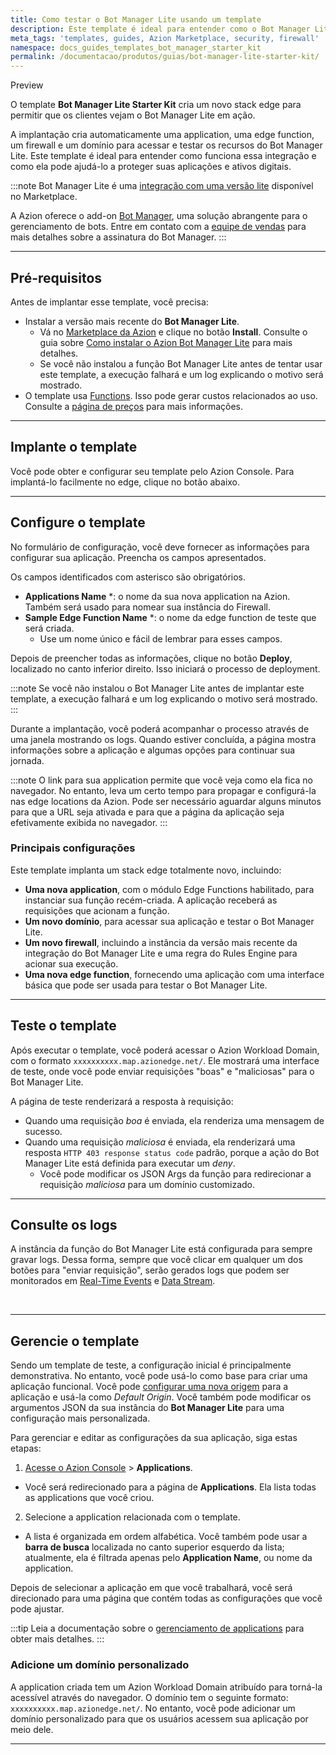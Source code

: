 ```yaml
---
title: Como testar o Bot Manager Lite usando um template
description: Este template é ideal para entender como o Bot Manager Lite funciona e como ele pode ajudá-lo a proteger suas aplicações.
meta_tags: 'templates, guides, Azion Marketplace, security, firewall'
namespace: docs_guides_templates_bot_manager_starter_kit
permalink: /documentacao/produtos/guias/bot-manager-lite-starter-kit/
---
```



<Tag severity="info" client:only="vue">
Preview
</Tag>

O template **Bot Manager Lite Starter Kit** cria um novo stack edge para permitir que os clientes vejam o Bot Manager Lite em ação.

A implantação cria automaticamente uma application, uma edge function, um firewall e um domínio para acessar e testar os recursos do Bot Manager Lite. Este template é ideal para entender como funciona essa integração e como ela pode ajudá-lo a proteger suas aplicações e ativos digitais.

:::note
Bot Manager Lite é uma [integração com uma versão lite](/pt-br/documentacao/produtos/guias/bot-manager-lite/) disponível no Marketplace.

A Azion oferece o add-on [Bot Manager](/pt-br/documentacao/produtos/secure/edge-firewall/bot-manager/), uma solução abrangente para o gerenciamento de bots. Entre em contato com a [equipe de vendas](https://www.azion.com/pt-br/contate-vendas/) para mais detalhes sobre a assinatura do Bot Manager.
:::

---

## Pré-requisitos

Antes de implantar esse template, você precisa:

- Instalar a versão mais recente do **Bot Manager Lite**.
    - Vá no [Marketplace da Azion](https://console.azion.com/marketplace) e clique no botão **Install**. Consulte o guia sobre [Como instalar o Azion Bot Manager Lite](/pt-br/documentacao/produtos/guias/bot-manager-lite/) para mais detalhes.
    - Se você não instalou a função Bot Manager Lite antes de tentar usar este template, a execução falhará e um log explicando o motivo será mostrado.
- O template usa [Functions](/pt-br/documentacao/produtos/build/applications/functions/). Isso pode gerar custos relacionados ao uso. Consulte a [página de preços](/pt-br/documentacao/produtos/precos/) para mais informações.

---

## Implante o template

Você pode obter e configurar seu template pelo Azion Console. Para implantá-lo facilmente no edge, clique no botão abaixo.

  <LinkButton
    label="Implantar"
    link="https://console.azion.com/create/azion/bot-manager-starter-kit"
    icon="ai ai-azion"
    icon-pos="left"
  />

---

## Configure o template

No formulário de configuração, você deve fornecer as informações para configurar sua aplicação. Preencha os campos apresentados.

Os campos identificados com asterisco são obrigatórios.

- **Applications Name** *: o nome da sua nova application na Azion. Também será usado para nomear sua instância do Firewall.
- **Sample Edge Function Name** *: o nome da edge function de teste que será criada.
    - Use um nome único e fácil de lembrar para esses campos.

Depois de preencher todas as informações, clique no botão **Deploy**, localizado no canto inferior direito. Isso iniciará o processo de deployment.

:::note
Se você não instalou o Bot Manager Lite antes de implantar este template, a execução falhará e um log explicando o motivo será mostrado.
:::

Durante a implantação, você poderá acompanhar o processo através de uma janela mostrando os logs. Quando estiver concluída, a página mostra informações sobre a aplicação e algumas opções para continuar sua jornada.

:::note
O link para sua application permite que você veja como ela fica no navegador. No entanto, leva um certo tempo para propagar e configurá-la nas edge locations da Azion. Pode ser necessário aguardar alguns minutos para que a URL seja ativada e para que a página da aplicação seja efetivamente exibida no navegador.
:::

### Principais configurações

Este template implanta um stack edge totalmente novo, incluindo:

- **Uma nova application**, com o módulo Edge Functions habilitado, para instanciar sua função recém-criada. A aplicação receberá as requisições que acionam a função.
- **Um novo domínio**, para acessar sua aplicação e testar o Bot Manager Lite.
- **Um novo firewall**, incluindo a instância da versão mais recente da integração do Bot Manager Lite e uma regra do Rules Engine para acionar sua execução.
- **Uma nova edge function**, fornecendo uma aplicação com uma interface básica que pode ser usada para testar o Bot Manager Lite.

---

## Teste o template

Após executar o template, você poderá acessar o Azion Workload Domain, com o formato `xxxxxxxxxx.map.azionedge.net/`. Ele mostrará uma interface de teste, onde você pode enviar requisições "boas" e "maliciosas" para o Bot Manager Lite.

A página de teste renderizará a resposta à requisição:

- Quando uma requisição *boa* é enviada, ela renderiza uma mensagem de sucesso.
- Quando uma requisição *maliciosa* é enviada, ela renderizará uma resposta `HTTP 403 response status code` padrão, porque a ação do Bot Manager Lite está definida para executar um *deny*.
    - Você pode modificar os JSON Args da função para redirecionar a requisição *maliciosa* para um domínio customizado.

---

## Consulte os logs

A instância da função do Bot Manager Lite está configurada para sempre gravar logs. Dessa forma, sempre que você clicar em qualquer um dos botões para "enviar requisição", serão gerados logs que podem ser monitorados em [Real-Time Events](/pt-br/documentacao/produtos/guias/secure/gerenciar-bots/#usar-real-time-events-para-observar-e-calibrar-regras) e [Data Stream](/pt-br/documentacao/produtos/observe/data-stream/).

<LinkButton link="/pt-br/documentacao/produtos/observe/real-time-events/" label="saiba mais sobre o real-time events" severity="secondary" /> 


<br />
<LinkButton link="/pt-br/documentacao/produtos/observe/data-stream/" label="saiba mais sobre o Data Stream" severity="secondary" /> 



---

## Gerencie o template

Sendo um template de teste, a configuração inicial é principalmente demonstrativa. No entanto, você pode usá-lo como base para criar uma aplicação funcional. Você pode [configurar uma nova origem](/pt-br/documentacao/produtos/build/edge-application/origins/) para a aplicação e usá-la como *Default Origin*. Você também pode modificar os argumentos JSON da sua instância do **Bot Manager Lite** para uma configuração mais personalizada.

Para gerenciar e editar as configurações da sua aplicação, siga estas etapas:

1. [Acesse o Azion Console](https://console.azion.com) > **Applications**.
- Você será redirecionado para a página de **Applications**. Ela lista todas as applications que você criou.
2. Selecione a application relacionada com o template.
- A lista é organizada em ordem alfabética. Você também pode usar a **barra de busca** localizada no canto superior esquerdo da lista; atualmente, ela é filtrada apenas pelo **Application Name**, ou nome da application.

Depois de selecionar a aplicação em que você trabalhará, você será direcionado para uma página que contém todas as configurações que você pode ajustar.

:::tip
Leia a documentação sobre o [gerenciamento de applications](/pt-br/documentacao/produtos/build/edge-application/primeiros-passos/) para obter mais detalhes.
:::

### Adicione um domínio personalizado

A application criada tem um Azion Workload Domain atribuído para torná-la acessível através do navegador. O domínio tem o seguinte formato: `xxxxxxxxxx.map.azionedge.net/`. No entanto, você pode adicionar um domínio personalizado para que os usuários acessem sua aplicação por meio dele.


<LinkButton link="/pt-br/documentacao/produtos/guias/configurar-dominio/" label="consulte o guia para configurar domínios" severity="secondary" /> 

---

